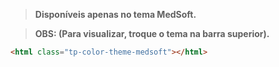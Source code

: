 
<Meta title="Core/Color System/Themes/Medsoft" />

<Title>MedSoft</Title>

> **Disponíveis apenas no tema MedSoft.**

> **OBS: (Para visualizar, troque o tema na barra superior).**

```html
<html class="tp-color-theme-medsoft"></html>
```

<Title>Colors</Title>

<ColorPalette>
  <ColorItem
    title="Brand"
    colors={{
      brand: 'hsl(var(--tp-color-brand))',
    }}
  />
  <ColorItem
    title="Contrast"
    colors={{
      '': 'hsl(var(--tp-color-contrast-fixed))',
    }}
  />
</ColorPalette>

<Title>Colors Variants</Title>

<ColorPalette>
  <ColorItem
    title="Brand"
    colors={{
      'brand-1': 'hsl(var(--tp-color-brand-1))',
      'brand-2': 'hsl(var(--tp-color-brand-2))',
      'brand-3': 'hsl(var(--tp-color-brand-3))',
      'brand-4': 'hsl(var(--tp-color-brand-4))',
      'brand-5': 'hsl(var(--tp-color-brand-5))',
    }}
  />
  <ColorItem
    title="Contrast"
    colors={{
      'variation-1': 'hsl(var(--tp-color-neutral-10))',
      'variation-2': 'hsl(var(--tp-color-neutral-10))',
      'variation-3': 'hsl(var(--tp-color-contrast-fixed))',
      'variation-4': 'hsl(var(--tp-color-neutral-1))',
      'variation-5': 'hsl(var(--tp-color-neutral-1))',
    }}
  />
</ColorPalette>

<Title>Secondary Colors</Title>

<ColorPalette>
  <ColorItem
    title="Aula"
    colors={{
      aula: 'hsl(var(--tp-color-aula))',
    }}
  />
  <ColorItem
    title="Material"
    colors={{
      material: 'hsl(var(--tp-color-material))',
    }}
  />
  <ColorItem
    title="Questões"
    colors={{
      questoes: 'hsl(var(--tp-color-questoes))',
    }}
  />
  <ColorItem
    title="Revalida"
    colors={{
      revalida: 'hsl(var(--tp-color-revalida))',
    }}
  />
  <ColorItem
    title="Provas"
    colors={{
      provas: 'hsl(var(--tp-color-provas))',
    }}
  />
  <ColorItem
    title="Contrast"
    colors={{
      'contrast-fixed': 'hsl(var(--tp-color-contrast-fixed))',
    }}
  />
</ColorPalette>

<Title>Secondary Colors Variants</Title>

<ColorPalette>
  <ColorItem
    title="Aula"
    colors={{
      'aula-1': 'hsl(var(--tp-color-aula-1))',
      'aula-2': 'hsl(var(--tp-color-aula-2))',
      'aula-3': 'hsl(var(--tp-color-aula-3))',
      'aula-4': 'hsl(var(--tp-color-aula-4))',
      'aula-5': 'hsl(var(--tp-color-aula-5))',
    }}
  />
  <ColorItem
    title="Material"
    colors={{
      'material-1': 'hsl(var(--tp-color-material-1))',
      'material-2': 'hsl(var(--tp-color-material-2))',
      'material-3': 'hsl(var(--tp-color-material-3))',
      'material-4': 'hsl(var(--tp-color-material-4))',
      'material-5': 'hsl(var(--tp-color-material-5))',
    }}
  />
  <ColorItem
    title="Questões"
    colors={{
      'questoes-1': 'hsl(var(--tp-color-questoes-1))',
      'questoes-2': 'hsl(var(--tp-color-questoes-2))',
      'questoes-3': 'hsl(var(--tp-color-questoes-3))',
      'questoes-4': 'hsl(var(--tp-color-questoes-4))',
      'questoes-5': 'hsl(var(--tp-color-questoes-5))',
    }}
  />
  <ColorItem
    title="Revalida"
    colors={{
      'revalida-1': 'hsl(var(--tp-color-revalida-1))',
      'revalida-2': 'hsl(var(--tp-color-revalida-2))',
      'revalida-3': 'hsl(var(--tp-color-revalida-3))',
      'revalida-4': 'hsl(var(--tp-color-revalida-4))',
      'revalida-5': 'hsl(var(--tp-color-revalida-5))',
    }}
  />
  <ColorItem
    title="Provas"
    colors={{
      'provas-1': 'hsl(var(--tp-color-provas-1))',
      'provas-2': 'hsl(var(--tp-color-provas-2))',
      'provas-3': 'hsl(var(--tp-color-provas-3))',
      'provas-4': 'hsl(var(--tp-color-provas-4))',
      'provas-5': 'hsl(var(--tp-color-provas-5))',
    }}
  />
  <ColorItem
    title="Contrast"
    colors={{
      'variation-1': 'hsl(var(--tp-color-neutral-10))',
      'variation-2': 'hsl(var(--tp-color-neutral-10))',
      'variation-3': 'hsl(var(--tp-color-contrast-fixed))',
      'variation-4': 'hsl(var(--tp-color-neutral-1))',
      'variation-5': 'hsl(var(--tp-color-neutral-1))',
    }}
  />
</ColorPalette>
